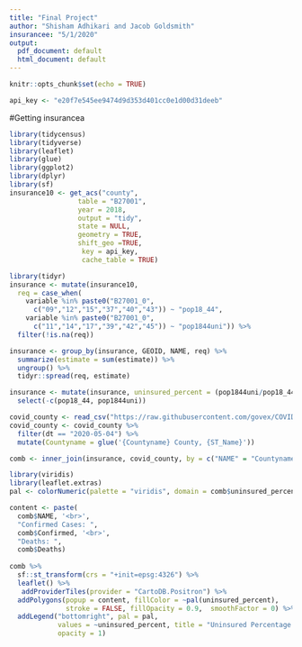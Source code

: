```yaml
---
title: "Final Project"
author: "Shisham Adhikari and Jacob Goldsmith"
insurancee: "5/1/2020"
output:
  pdf_document: default
  html_document: default
---
```


```r
knitr::opts_chunk$set(echo = TRUE)
```

```r
api_key <- "e20f7e545ee9474d9d353d401cc0e1d00d31deeb"
```

#Getting insurancea
```r
library(tidycensus)
library(tidyverse)
library(leaflet)
library(glue)
library(ggplot2)
library(dplyr)
library(sf)
insurance10 <- get_acs("county", 
                 table = "B27001",
                 year = 2018, 
                 output = "tidy", 
                 state = NULL, 
                 geometry = TRUE, 
                 shift_geo =TRUE,
                  key = api_key, 
                  cache_table = TRUE)
```

```r
library(tidyr)
insurance <- mutate(insurance10,
  req = case_when(
    variable %in% paste0("B27001_0",
      c("09","12","15","37","40","43")) ~ "pop18_44",
    variable %in% paste0("B27001_0",
      c("11","14","17","39","42","45")) ~ "pop1844uni")) %>%
  filter(!is.na(req))
```

```r
insurance <- group_by(insurance, GEOID, NAME, req) %>%
  summarize(estimate = sum(estimate)) %>%
  ungroup() %>%
  tidyr::spread(req, estimate) 

insurance <- mutate(insurance, uninsured_percent = (pop1844uni/pop18_44) * 100) %>%
  select(-c(pop18_44, pop1844uni)) 
```

```r
covid_county <- read_csv("https://raw.githubusercontent.com/govex/COVID-19/master/data_tables/JHU_USCountymap/df_Counties2020.csv")
covid_county <- covid_county %>%
  filter(dt == "2020-05-04") %>%
  mutate(Countyname = glue('{Countyname} County, {ST_Name}'))

comb <- inner_join(insurance, covid_county, by = c("NAME" = "Countyname"))
```

```r
library(viridis)
library(leaflet.extras)
pal <- colorNumeric(palette = "viridis", domain = comb$uninsured_percent)

content <- paste(
  comb$NAME, '<br>',
  "Confirmed Cases: ",
  comb$Confirmed, '<br>',
  "Deaths: ",
  comb$Deaths)
  
comb %>%
  sf::st_transform(crs = "+init=epsg:4326") %>%
  leaflet() %>%
   addProviderTiles(provider = "CartoDB.Positron") %>%
  addPolygons(popup = content, fillColor = ~pal(uninsured_percent),
              stroke = FALSE, fillOpacity = 0.9,  smoothFactor = 0) %>%
  addLegend("bottomright", pal = pal, 
            values = ~uninsured_percent, title = "Uninsured Percentage of 18-44yrs",
            opacity = 1)
```




